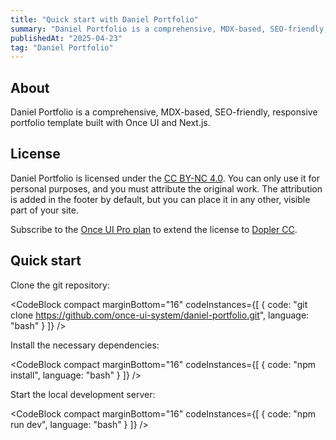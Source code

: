 ```yaml
---
title: "Quick start with Daniel Portfolio"
summary: "Daniel Portfolio is a comprehensive, MDX-based, SEO-friendly, responsive portfolio template built with Once UI and Next.js."
publishedAt: "2025-04-23"
tag: "Daniel Portfolio"
---
```


## About

Daniel Portfolio is a comprehensive, MDX-based, SEO-friendly, responsive portfolio template built with Once UI and Next.js.

## License

Daniel Portfolio is licensed under the [CC BY-NC 4.0](https://creativecommons.org/licenses/by-nc/4.0/). You can only use it for personal purposes, and you must attribute the original work. The attribution is added in the footer by default, but you can place it in any other, visible part of your site.

Subscribe to the [Once UI Pro plan](https://once-ui.com/pricing) to extend the license to [Dopler CC](https://once-ui.com/products/daniel-portfolio).

## Quick start

Clone the git repository:

<CodeBlock compact marginBottom="16" codeInstances={[
  {
    code: "git clone https://github.com/once-ui-system/daniel-portfolio.git",
    language: "bash"
  }
]} />

Install the necessary dependencies:

<CodeBlock compact marginBottom="16" codeInstances={[
  {
    code: "npm install",
    language: "bash"
  }
]} />

Start the local development server:

<CodeBlock compact marginBottom="16" codeInstances={[
  {
    code: "npm run dev",
    language: "bash"
  }
]} />